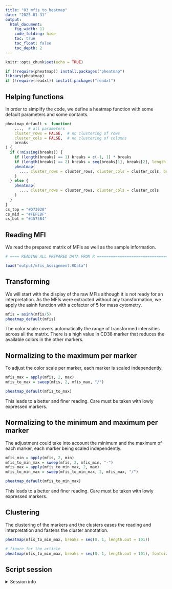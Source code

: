 ```yaml
---
title: "03_mfis_to_heatmap"
date: "2025-01-31"
output:
  html_document:
    fig_width: 11
    code_folding: hide
    toc: true
    toc_float: false
    toc_depth: 2
---
```


```r
knitr::opts_chunk$set(echo = TRUE)
```

```r
if (!require(pheatmap)) install.packages("pheatmap")
library(pheatmap)
if (!require(readxl)) install.packages("readxl")
```


## Helping functions

In order to simplify the code, we define a heatmap function with some default parameters and some contants.

```r
pheatmap_default <- function(
    ...,  # all parameters
    cluster_rows = FALSE,  # no clustering of rows
    cluster_cols = FALSE,  # no clustering of columns 
    breaks
) {
  if (!missing(breaks)) {
    if (length(breaks) == 1) breaks = c(-1, 1) * breaks
    if (length(breaks) == 2) breaks = seq(breaks[1], breaks[2], length.out = 101)
    pheatmap(
      ..., cluster_rows = cluster_rows, cluster_cols = cluster_cols, breaks = breaks
    )
  } else {
    pheatmap(
      ..., cluster_rows = cluster_rows, cluster_cols = cluster_cols
    )
  }
}
cs_top = "#D73020"
cs_mid = "#FEFEBF"
cs_bot = "#4575B4"
```


## Reading MFI

We read the prepared matrix of MFIs as well as the sample information.

```r

# ==== READING ALL PREPARED DATA FROM R ========================================

load("output/mfis_Assignment.RData")

```

## Transforming

We will start with the display of the raw MFIs although it is not ready for an interpretation. As the MFIs were extracted without any transformation, we apply the asinh function with a cofactor of 5 for mass cytometry.

```r
mfis = asinh(mfis/5)
pheatmap_default(mfis)
```

The color scale covers automatically the range of transformed intensities across all the matrix. There is a high value in CD38 marker that reduces the available colors in the other markers.


## Normalizing to the maximum per marker

To adjust the color scale per marker, each marker is scaled independently.

```r
mfis_max = apply(mfis, 2, max)
mfis_to_max = sweep(mfis, 2, mfis_max, "/")

pheatmap_default(mfis_to_max)
```

This leads to a better and finer reading. Care must be taken with lowly expressed markers.


## Normalizing to the minimum and maximum per marker

The adjustment could take into account the minimum and the maximum of each marker, each marker being scaled independently.

```r
mfis_min = apply(mfis, 2, min)
mfis_to_min_max = sweep(mfis, 2, mfis_min, "-")
mfis_max = apply(mfis_to_min_max, 2, max)
mfis_to_min_max = sweep(mfis_to_min_max, 2, mfis_max, "/")

pheatmap_default(mfis_to_min_max)
```

This leads to a better and finer reading. Care must be taken with lowly expressed markers.


## Clustering

The clustering of the markers and the clusters eases the reading and interpretation and fastens the cluster annotation.

```r
pheatmap(mfis_to_min_max, breaks = seq(0, 1, length.out = 101))
```

```r
# figure for the article
pheatmap(mfis_to_min_max, breaks = seq(0, 1, length.out = 101), fontsize = 11)
```


## Script session

<details>
<summary>Session info</summary>
```r
sessionInfo()
```
</details>

<br />

